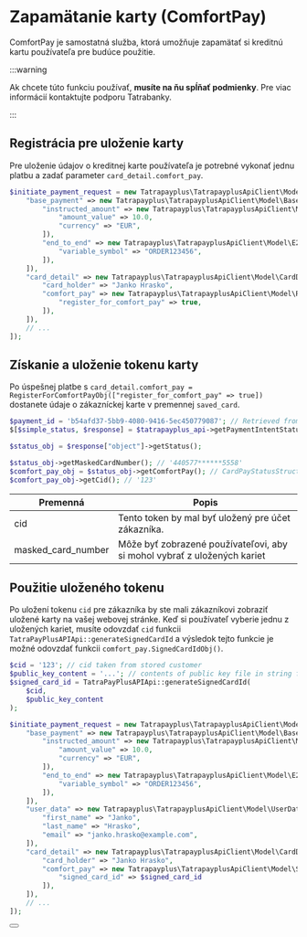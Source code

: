 # Zapamätanie karty (ComfortPay)

ComfortPay je samostatná služba, ktorá umožňuje zapamätať si kreditnú kartu používateľa pre budúce použitie.

:::warning

Ak chcete túto funkciu používať, **musíte na ňu spĺňať podmienky**. Pre viac informácií kontaktujte podporu Tatrabanky.

:::

## Registrácia pre uloženie karty

Pre uloženie údajov o kreditnej karte používateľa je potrebné vykonať jednu platbu a zadať parameter `card_detail.comfort_pay`.

```php
$initiate_payment_request = new Tatrapayplus\TatrapayplusApiClient\Model\InitiatePaymentRequest([
    "base_payment" => new Tatrapayplus\TatrapayplusApiClient\Model\BasePayment([
        "instructed_amount" => new Tatrapayplus\TatrapayplusApiClient\Model\Amount([
            "amount_value" => 10.0,
            "currency" => "EUR",
        ]),
        "end_to_end" => new Tatrapayplus\TatrapayplusApiClient\Model\E2e([
            "variable_symbol" => "ORDER123456",
        ]),
    ]),
    "card_detail" => new Tatrapayplus\TatrapayplusApiClient\Model\CardDetail([
        "card_holder" => "Janko Hrasko",
        "comfort_pay" => new Tatrapayplus\TatrapayplusApiClient\Model\RegisterForComfortPayObj([
            "register_for_comfort_pay" => true,
        ]),
    ]),
    // ...
]);
```

## Získanie a uloženie tokenu karty

Po úspešnej platbe s `card_detail.comfort_pay = RegisterForComfortPayObj(["register_for_comfort_pay" => true])` dostanete údaje o zákazníckej karte v premennej `saved_card`.

```php
$payment_id = 'b54afd37-5bb9-4080-9416-5ec450779087'; // Retrieved from initiatePayment
$[$simple_status, $response] = $tatrapayplus_api->getPaymentIntentStatus($payment_id);

$status_obj = $response["object"]->getStatus();

$status_obj->getMaskedCardNumber(); // '440577******5558'
$comfort_pay_obj = $status_obj->getComfortPay(); // CardPayStatusStructureComfortPay instance
$comfort_pay_obj->getCid(); // '123'
```

| Premenná         | Popis                                                                                                                            |
|------------------|------------------------------------------------------------------------------------------------------------------------------------|
| cid              | Tento token by mal byť uložený pre účet zákazníka.                                                                      |
| masked_card_number | Môže byť zobrazené používateľovi, aby si mohol vybrať z uložených kariet

## Použitie uloženého tokenu

Po uložení tokenu `cid` pre zákazníka by ste mali zákazníkovi zobraziť uložené karty na vašej webovej stránke. Keď si používateľ vyberie jednu z uložených kariet, musíte odovzdať `cid` funkcii `TatraPayPlusAPIApi::generateSignedCardId` a výsledok tejto funkcie je možné odovzdať funkcii `comfort_pay.SignedCardIdObj()`.

```php
$cid = '123'; // cid taken from stored customer
$public_key_content = '...'; // contents of public key file in string format
$signed_card_id = TatraPayPlusAPIApi::generateSignedCardId(
    $cid,
    $public_key_content
);

$initiate_payment_request = new Tatrapayplus\TatrapayplusApiClient\Model\InitiatePaymentRequest([
    "base_payment" => new Tatrapayplus\TatrapayplusApiClient\Model\BasePayment([
        "instructed_amount" => new Tatrapayplus\TatrapayplusApiClient\Model\Amount([
            "amount_value" => 10.0,
            "currency" => "EUR",
        ]),
        "end_to_end" => new Tatrapayplus\TatrapayplusApiClient\Model\E2e([
            "variable_symbol" => "ORDER123456",
        ]),
    ]),
    "user_data" => new Tatrapayplus\TatrapayplusApiClient\Model\UserData([
        "first_name" => "Janko",
        "last_name" => "Hrasko",
        "email" => "janko.hrasko@example.com",
    ]),
    "card_detail" => new Tatrapayplus\TatrapayplusApiClient\Model\CardDetail([
        "card_holder" => "Janko Hrasko",
        "comfort_pay" => new Tatrapayplus\TatrapayplusApiClient\Model\SignedCardIdObj([
            "signed_card_id" => $signed_card_id
        ]),
    ]),
    // ...
]);
```


<Button label="Prejsť na kompletnú API príručku" link="/docs/api/get-payment-intent-status"/>